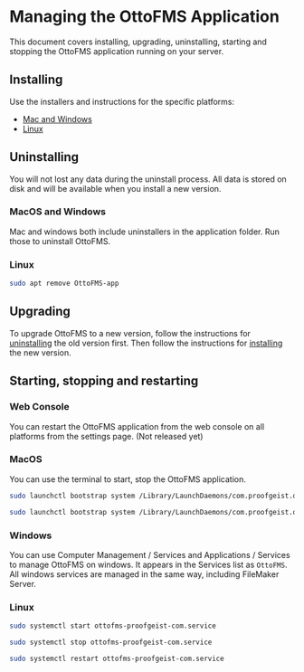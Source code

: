 # Managing the OttoFMS Application

This document covers installing, upgrading, uninstalling, starting and stopping the OttoFMS application running on your server.

## Installing

Use the installers and instructions for the specific platforms:

- [Mac and Windows](/getting-started/install-mac-win)
- [Linux](/getting-started/install-linux)

## Uninstalling

You will not lost any data during the uninstall process. All data is stored on disk and will be available when you install a new version.

### MacOS and Windows

Mac and windows both include uninstallers in the application folder. Run those to uninstall OttoFMS.

### Linux

```bash copy filename="Uninstalling Linux"
sudo apt remove OttoFMS-app
```

## Upgrading

To upgrade OttoFMS to a new version, follow the instructions for [uninstalling](#uninstalling) the old version first. Then follow the instructions for [installing](#installing) the new version.

## Starting, stopping and restarting

### Web Console

You can restart the OttoFMS application from the web console on all platforms from the settings page. (Not released yet)

### MacOS

You can use the terminal to start, stop the OttoFMS application.

```bash copy filename="Starting OttoFMS"
sudo launchctl bootstrap system /Library/LaunchDaemons/com.proofgeist.otto.plist
```

```bash copy filename="Stopping OttoFMS"
sudo launchctl bootstrap system /Library/LaunchDaemons/com.proofgeist.otto.plist
```

### Windows

You can use Computer Management / Services and Applications / Services to manage OttoFMS on windows. It appears in the Services list as `OttoFMS`. All windows services are managed in the same way, including FileMaker Server.

### Linux

```bash copy filename="Starting OttoFMS"
sudo systemctl start ottofms-proofgeist-com.service
```

```bash copy filename="Stopping OttoFMS"
sudo systemctl stop ottofms-proofgeist-com.service
```

```bash copy filename="Restarting OttoFMS"
sudo systemctl restart ottofms-proofgeist-com.service
```

